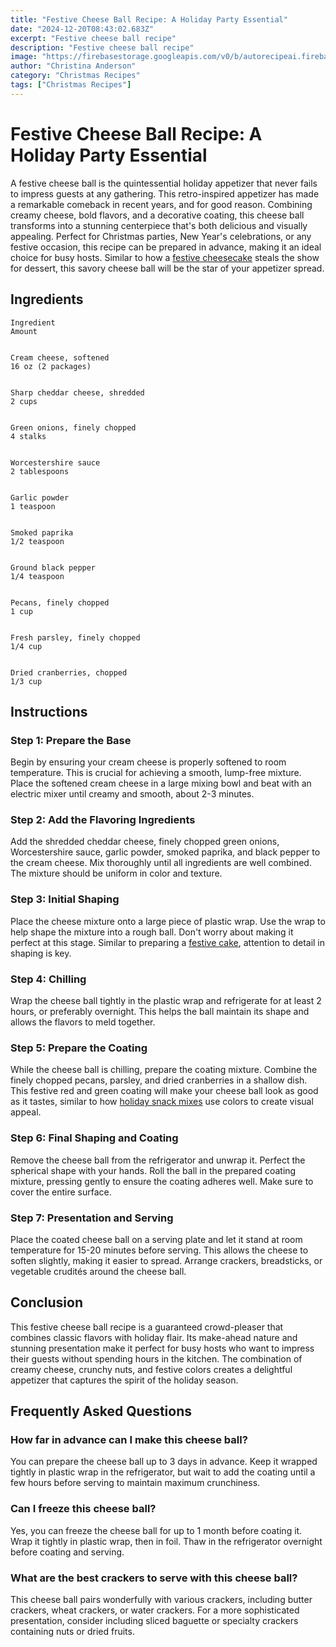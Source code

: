 ```yaml
---
title: "Festive Cheese Ball Recipe: A Holiday Party Essential"
date: "2024-12-20T08:43:02.683Z"
excerpt: "Festive cheese ball recipe"
description: "Festive cheese ball recipe"
image: "https://firebasestorage.googleapis.com/v0/b/autorecipeai.firebasestorage.app/o/generated-images%2F1734684180447-19azkn0utu.jpg?alt=media&token=a570086b-bcbe-451b-ab82-05531f4ac344"
author: "Christina Anderson"
category: "Christmas Recipes"
tags: ["Christmas Recipes"]
---
```



# Festive Cheese Ball Recipe: A Holiday Party Essential


A festive cheese ball is the quintessential holiday appetizer that never fails to impress guests at any gathering. This retro-inspired appetizer has made a remarkable comeback in recent years, and for good reason. Combining creamy cheese, bold flavors, and a decorative coating, this cheese ball transforms into a stunning centerpiece that's both delicious and visually appealing. Perfect for Christmas parties, New Year's celebrations, or any festive occasion, this recipe can be prepared in advance, making it an ideal choice for busy hosts. Similar to how a [festive cheesecake](https://healtystack.com/festive-cheesecake-recipe/) steals the show for dessert, this savory cheese ball will be the star of your appetizer spread.



## Ingredients




    Ingredient
    Amount


    Cream cheese, softened
    16 oz (2 packages)


    Sharp cheddar cheese, shredded
    2 cups


    Green onions, finely chopped
    4 stalks


    Worcestershire sauce
    2 tablespoons


    Garlic powder
    1 teaspoon


    Smoked paprika
    1/2 teaspoon


    Ground black pepper
    1/4 teaspoon


    Pecans, finely chopped
    1 cup


    Fresh parsley, finely chopped
    1/4 cup


    Dried cranberries, chopped
    1/3 cup





## Instructions


### Step 1: Prepare the Base

Begin by ensuring your cream cheese is properly softened to room temperature. This is crucial for achieving a smooth, lump-free mixture. Place the softened cream cheese in a large mixing bowl and beat with an electric mixer until creamy and smooth, about 2-3 minutes.



### Step 2: Add the Flavoring Ingredients

Add the shredded cheddar cheese, finely chopped green onions, Worcestershire sauce, garlic powder, smoked paprika, and black pepper to the cream cheese. Mix thoroughly until all ingredients are well combined. The mixture should be uniform in color and texture.



### Step 3: Initial Shaping

Place the cheese mixture onto a large piece of plastic wrap. Use the wrap to help shape the mixture into a rough ball. Don't worry about making it perfect at this stage. Similar to preparing a [festive cake](https://healtystack.com/red-velvet-christmas-cake/), attention to detail in shaping is key.



### Step 4: Chilling

Wrap the cheese ball tightly in the plastic wrap and refrigerate for at least 2 hours, or preferably overnight. This helps the ball maintain its shape and allows the flavors to meld together.



### Step 5: Prepare the Coating

While the cheese ball is chilling, prepare the coating mixture. Combine the finely chopped pecans, parsley, and dried cranberries in a shallow dish. This festive red and green coating will make your cheese ball look as good as it tastes, similar to how [holiday snack mixes](https://healtystack.com/holiday-popcorn-mix/) use colors to create visual appeal.



### Step 6: Final Shaping and Coating

Remove the cheese ball from the refrigerator and unwrap it. Perfect the spherical shape with your hands. Roll the ball in the prepared coating mixture, pressing gently to ensure the coating adheres well. Make sure to cover the entire surface.



### Step 7: Presentation and Serving

Place the coated cheese ball on a serving plate and let it stand at room temperature for 15-20 minutes before serving. This allows the cheese to soften slightly, making it easier to spread. Arrange crackers, breadsticks, or vegetable crudités around the cheese ball.



## Conclusion

This festive cheese ball recipe is a guaranteed crowd-pleaser that combines classic flavors with holiday flair. Its make-ahead nature and stunning presentation make it perfect for busy hosts who want to impress their guests without spending hours in the kitchen. The combination of creamy cheese, crunchy nuts, and festive colors creates a delightful appetizer that captures the spirit of the holiday season.



## Frequently Asked Questions


### How far in advance can I make this cheese ball?

You can prepare the cheese ball up to 3 days in advance. Keep it wrapped tightly in plastic wrap in the refrigerator, but wait to add the coating until a few hours before serving to maintain maximum crunchiness.



### Can I freeze this cheese ball?

Yes, you can freeze the cheese ball for up to 1 month before coating it. Wrap it tightly in plastic wrap, then in foil. Thaw in the refrigerator overnight before coating and serving.



### What are the best crackers to serve with this cheese ball?

This cheese ball pairs wonderfully with various crackers, including butter crackers, wheat crackers, or water crackers. For a more sophisticated presentation, consider including sliced baguette or specialty crackers containing nuts or dried fruits.



